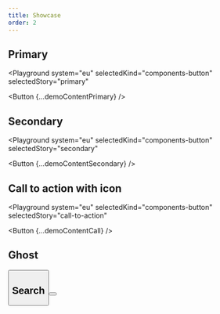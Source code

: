 ```yaml
---
title: Showcase
order: 2
---
```




## Primary

<Playground
  system="eu"
  selectedKind="components-button"
  selectedStory="primary"
>
  <Button {...demoContentPrimary} />
</Playground>

## Secondary

<Playground
  system="eu"
  selectedKind="components-button"
  selectedStory="secondary"
>
  <Button {...demoContentSecondary} />
</Playground>

## Call to action with icon

<Playground
  system="eu"
  selectedKind="components-button"
  selectedStory="call-to-action"
>
  <Button {...demoContentCall} />
</Playground>

## Ghost

<Playground system="eu" selectedKind="components-button" selectedStory="text">
  <Button {...demoContentGhost} />
</Playground>

## Search

<Playground system="eu" selectedKind="components-button" selectedStory="search">
  <Button {...demoContentSearch} />
</Playground>
